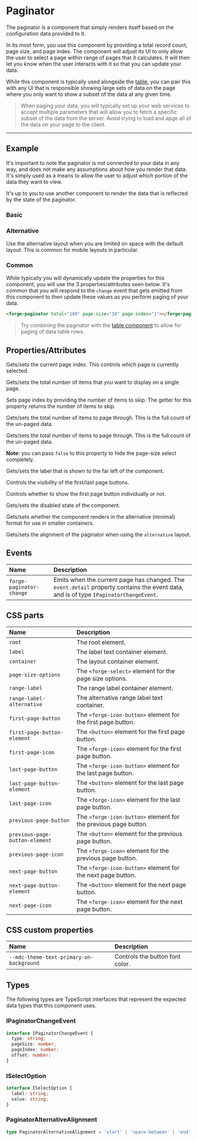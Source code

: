 
<PageSection>

# Paginator

The paginator is a component that simply renders itself based on the configuration data provided to it.

In its most form, you use this component by providing a total record count, page size, and page index. The component will adjust its UI to only allow the user
to select a page within range of pages that it calculates. It will then let you know when the user interacts with it so that you can update your data.

While this component is typically used alongside the [table](?path=/story/components-table--default), you can pair this with any UI that is responsible showing large sets of
data on the page where you only want to show a subset of the data at any given time.

> When paging your data, you will typically set up your web services to accept multiple parameters that will allow you to fetch a specific subset of the data from the server.
> Avoid trying to load and apge all of the data on your page to the client.

</PageSection>

---

<PageSection>

## Example

It's important to note the paginator is not connected to your data in any way, and does not make any assumptions about how you render that data. It's simply
used as a means to allow the user to adjust which portion of the data they want to view.

It's up to you to use another component to render the data that is reflected by the state of the paginator.

### Basic

<LiveDemo codeHtml={PaginatorDefaultHtml()}>
  <PaginatorDemo/>
</LiveDemo>

### Alternative

Use the alternative layout when you are limited on space with the default layout. This is common for mobile layouts in particular.

<LiveDemo codeHtml={PaginatorAlternativeHtml()}>
  <PaginatorDemo alternative={true}/>
</LiveDemo>

### Common

While typically you will dynamically update the properties for this component, you will use the 3 properties/attributes seen below. It's common that
you will respond to the `change` event that gets emitted from this component to then update these values as you perform paging of your data.

```html
<forge-paginator total="100" page-size="10" page-index="1"></forge-paginator>
```

> Try combining the paginator with the [table component](?path=/story/components-table--default) to allow for paging of data table rows.

</PageSection>

<PageSection>

## Properties/Attributes

<PropertyDef name="pageIndex" type="number" defaultValue="0">

  Gets/sets the current page index. This controls which page is currently selected.

</PropertyDef>

<PropertyDef name="pageSize" type="number" defaultValue="25">

  Gets/sets the total number of items that you want to display on a single page.

</PropertyDef>

<PropertyDef name="offset" type="number" defaultValue="0">

  Sets page index by providing the number of items to skip. The getter for this property returns the number of items to skip.

</PropertyDef>

<PropertyDef name="total" type="number" defaultValue="0">

  Gets/sets the total number of items to page through. This is the full count of the un-paged data.

</PropertyDef>

<PropertyDef name="pageSizeOptions" type="number[] | boolean" defaultValue="[5, 15, 25, 50, 100]">

  Gets/sets the total number of items to page through. This is the full count of the un-paged data.

  **Note:** you can pass `false` to this property to hide the page-size select completely.

</PropertyDef>

<PropertyDef name="label" type="string" defaultValue="Rows per page:">

  Gets/sets the label that is shown to the far left of the component.

</PropertyDef>

<PropertyDef name="firstLast" type="boolean" defaultValue="false">

  Controls the visibility of the first/last page buttons.

</PropertyDef>

<PropertyDef name="first" type="boolean" defaultValue="false">

  Controls whether to show the first page button individually or not.

</PropertyDef>

<PropertyDef name="disabled" type="boolean" defaultValue="false">

  Gets/sets the disabled state of the component.

</PropertyDef>

<PropertyDef name="alternative" type="boolean" defaultValue="false">

  Gets/sets whether the component renders in the alternative (minimal) format for use in smaller containers.

</PropertyDef>

<PropertyDef name="alignment" type="PaginatorAlternativeAlignment" defaultValue="'space-between'">

  Gets/sets the alignment of the paginator when using the `alternative` layout.

</PropertyDef>

</PageSection>

<PageSection>

## Events

| Name                              | Description
| :---------------------------------| :-----------------
| `forge-paginator-change`            | Emits when the current page has changed. The `event.detail` property contains the event data, and is of type `IPaginatorChangeEvent`.

</PageSection>

<PageSection>

## CSS parts

| Name                           | Description
| :------------------------------| :-----------------
| `root`                         | The root element.
| `label`                        | The label text container element.
| `container`                    | The layout container element.
| `page-size-options`            | The `<forge-select>` element for the page size options.
| `range-label`                  | The range label container element.
| `range-label-alternative`      | The alternative range label text container.
| `first-page-button`            | The `<forge-icon-button>` element for the first page button.
| `first-page-button-element`    | The `<button>` element for the first page button.
| `first-page-icon`              | The `<forge-icon>` element for the first page button.
| `last-page-button`             | The `<forge-icon-button>` element for the last page button.
| `last-page-button-element`     | The `<button>` element for the last page button.
| `last-page-icon`               | The `<forge-icon>` element for the last page button.
| `previous-page-button`         | The `<forge-icon-button>` element for the previous page button.
| `previous-page-button-element` | The `<button>` element for the previous page button.
| `previous-page-icon`           | The `<forge-icon>` element for the previous page button.
| `next-page-button`             | The `<forge-icon-button>` element for the next page button.
| `next-page-button-element`     | The `<button>` element for the next page button.
| `next-page-icon`               | The `<forge-icon>` element for the next page button.

</PageSection>

<PageSection>

## CSS custom properties

| Name                                              | Description
| :-------------------------------------------------| :-----------------
| `--mdc-theme-text-primary-on-background`          | Controls the button font color.   

</PageSection>

<PageSection>

## Types

The following types are TypeScript interfaces that represent the expected data types that this component uses.

### IPaginatorChangeEvent

```typescript
interface IPaginatorChangeEvent {
  type: string;
  pageSize: number;
  pageIndex: number;
  offset: number;
}
```

### ISelectOption

```typescript
interface ISelectOption {
  label: string;
  value: string;
}
```

### PaginatorAlternativeAlignment

```typescript
type PaginatorAlternativeAlignment = 'start' | 'space-between' | 'end';
```

</PageSection>
